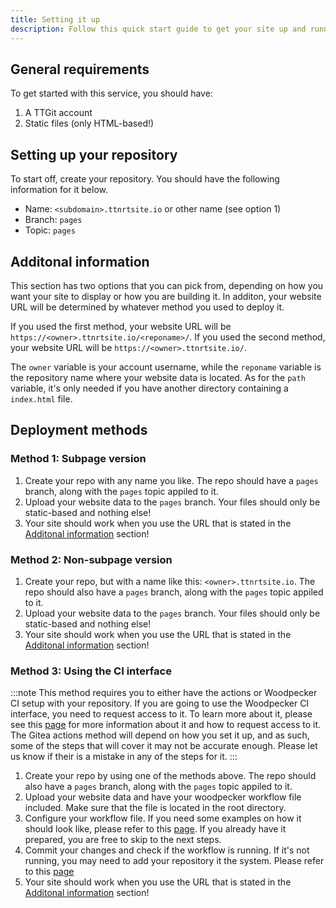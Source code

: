 ```yaml
---
title: Setting it up
description: Follow this quick start guide to get your site up and running with TTPages.
---
```


## General requirements
To get started with this service, you should have:

1. A TTGit account
2. Static files (only HTML-based!)

## Setting up your repository
To start off, create your repository. You should have the following information for it below.

- Name: `<subdomain>.ttnrtsite.io` or other name (see option 1)
- Branch: `pages`
- Topic: `pages`

## Additonal information
This section has two options that you can pick from, depending on how you want your site to display or how you are building it. In additon, your website URL will be determined by whatever method you used to deploy it.

If you used the first method, your website URL will be `https://<owner>.ttnrtsite.io/<reponame>/`. If you used the second method, your website URL will be `https://<owner>.ttnrtsite.io/`.

The `owner` variable is your account username, while the `reponame` variable is the repository name where your website data is located. As for the `path` variable, it's only needed if you have another directory containing a `index.html` file.

## Deployment methods

### Method 1: Subpage version
<Steps>

1. Create your repo with any name you like. The repo should have a `pages` branch, along with the `pages` topic appiled to it.
2. Upload your website data to the `pages` branch. Your files should only be static-based and nothing else!
3. Your site should work when you use the URL that is stated in the [Additonal information](#additonal-information) section!

</Steps>

### Method 2: Non-subpage version
<Steps>

1. Create your repo, but with a name like this: `<owner>.ttnrtsite.io`. The repo should also have a `pages` branch, along with the `pages` topic appiled to it.
2. Upload your website data to the `pages` branch. Your files should only be static-based and nothing else!
3. Your site should work when you use the URL that is stated in the [Additonal information](#additonal-information) section!

</Steps>

### Method 3: Using the CI interface
:::note
This method requires you to either have the actions or Woodpecker CI setup with your repository. If you are going to use the Woodpecker CI interface, you need to request access to it. To learn more about it, please see this [page](/ttgit/actions/woodpecker) for more information about it and how to request access to it. The Gitea actions method will depend on how you set it up, and as such, some of the steps that will cover it may not be accurate enough. Please let us know if their is a mistake in any of the steps for it.
:::

<Steps>

1. Create your repo by using one of the methods above. The repo should also have a `pages` branch, along with the `pages` topic appiled to it.
2. Upload your website data and have your woodpecker workflow file included. Make sure that the file is located in the root directory.
3. Configure your workflow file. If you need some examples on how it should look like, please refer to this [page](/ttpages/deployment-configs). If you already have it prepared, you are free to skip to the next steps.
4. Commit your changes and check if the workflow is running. If it's not running, you may need to add your repository it the system. Please refer to this [page](/ttgit/actions/woodpecke)
5. Your site should work when you use the URL that is stated in the [Additonal information](#additonal-information) section!

</Steps>